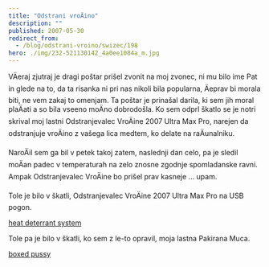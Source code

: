 ```yaml
---
title: "Odstrani vroÄino"
description: ""
published: 2007-05-30
redirect_from:
  - /blog/odstrani-vroino/swizec/198
hero: ./img/232-521130142_4a0ee1084a_m.jpg
---
```


VÄeraj zjutraj je dragi poštar prišel zvonit na moj zvonec, ni mu bilo ime Pat in glede na to, da ta risanka ni pri nas nikoli bila popularna, Äeprav bi morala biti, ne vem zakaj to omenjam. Ta poštar je prinašal darila, ki sem jih moral plaÄati a so bila vseeno moÄno dobrodošla. Ko sem odprl škatlo se je notri skrival moj lastni Odstranjevalec VroÄine 2007 Ultra Max Pro, narejen da odstranjuje vroÄino z vašega lica medtem, ko delate na raÄunalniku.

NaroÄil sem ga bil v petek takoj zatem, naslednji dan celo, pa je sledil moÄan padec v temperaturah na zelo znosne zgodnje spomladanske ravni. Ampak Odstranjevalec VroÄine bo prišel prav kasneje ... upam.

Tole je bilo v škatli, Odstranjevalec VroÄine 2007 Ultra Max Pro na USB pogon.

[heat deterrant system](./img/232-521130142_4a0ee1084a_m.jpg)

Tole pa je bilo v škatli, ko sem z le-to opravil, moja lastna Pakirana Muca.

[boxed pussy](./img/190-519638686_b9bb5b41f3_m.jpg)